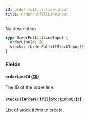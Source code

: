 ```yaml
---
id: order-fulfill-line-input
title: OrderFulfillLineInput
---
```


No description

```graphql
type OrderFulfillLineInput {
  orderLineId: ID
  stocks: [OrderFulfillStockInput!]!
}
```

### Fields

#### `orderLineId` ([`ID`](../../../developer/api-reference/scalars/id))

The ID of the order line.

#### `stocks` ([`[OrderFulfillStockInput!]!`](../../../developer/api-reference/inputs/order-fulfill-stock-input))

List of stock items to create.
